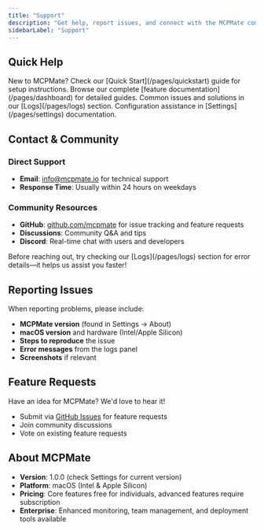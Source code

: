 ```yaml
---
title: "Support"
description: "Get help, report issues, and connect with the MCPMate community"
sidebarLabel: "Support"
---
```



## Quick Help

<CardGroup cols={2}>
  <Card title="Getting Started" icon="rocket">
    New to MCPMate? Check our [Quick Start](/pages/quickstart) guide for setup instructions.
  </Card>
  <Card title="Documentation" icon="book-open">
    Browse our complete [feature documentation](/pages/dashboard) for detailed guides.
  </Card>
  <Card title="Troubleshooting" icon="wrench">
    Common issues and solutions in our [Logs](/pages/logs) section.
  </Card>
  <Card title="Settings Help" icon="cog">
    Configuration assistance in [Settings](/pages/settings) documentation.
  </Card>
</CardGroup>

## Contact & Community

### Direct Support
- **Email**: [info@mcpmate.io](mailto:info@mcpmate.io) for technical support
- **Response Time**: Usually within 24 hours on weekdays

### Community Resources
- **GitHub**: [github.com/mcpmate](https://github.com/mcpmate) for issue tracking and feature requests
- **Discussions**: Community Q&A and tips
- **Discord**: Real-time chat with users and developers

<Callout type="info">
  Before reaching out, try checking our [Logs](/pages/logs) section for error details—it helps us assist you faster!
</Callout>

## Reporting Issues

When reporting problems, please include:
- **MCPMate version** (found in Settings → About)
- **macOS version** and hardware (Intel/Apple Silicon)
- **Steps to reproduce** the issue
- **Error messages** from the logs panel
- **Screenshots** if relevant

## Feature Requests

Have an idea for MCPMate? We'd love to hear it!
- Submit via [GitHub Issues](https://github.com/mcpmate/issues) for feature requests
- Join community discussions
- Vote on existing feature requests

## About MCPMate

- **Version**: 1.0.0 (check Settings for current version)
- **Platform**: macOS (Intel & Apple Silicon)
- **Pricing**: Core features free for individuals, advanced features require subscription
- **Enterprise**: Enhanced monitoring, team management, and deployment tools available
